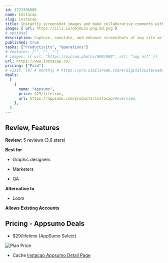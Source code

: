 ```yaml
---
id: 1721706908
name: Instacap
slug: instacap
title: Instantly screenshot images and make collaborative comments with this Chrome extension
image: { url: https://iili.io/dojmLs1.png.md.png }
# optional
description: Capture, annotate, and enhance screenshots of any site with this Chrome extensionCollaborate on visuals with comments and annotations
published: true
tasks: ["Productivity", "Operations"]
# features: ["", "", ""]
# images: [{ url: "https://picsum.photos/600/600", alt: "img alt" }]
url: https://www.instacap.co/
pricing: ["Paid"]
# visit: [0] # monthly # https://pro.similarweb.com/#/digitalsuite/websiteanalysis/home
deals:
  [
    {
      name: "Appsumo",
      price: $29/lifetime,
      url: https://appsumo.com/products/instacap/#overview,
    },
  ]
---
```


## Review, Features

**Review:** 5 reviews (3.6 stars)

**Best for**

- Graphic designers

- Marketers

- QA

**Alternative to**

- Loom

**Allows Existing Accounts**

## Pricing - Appsumo Deals

- $29/lifetime (AppSumo Select)

<Img src="https://iili.io/do8I0Ml.png" alt="Plan Price" />

- Cache [Instacap Appsumo Detail Page](https://iili.io/do8IOox.png)
